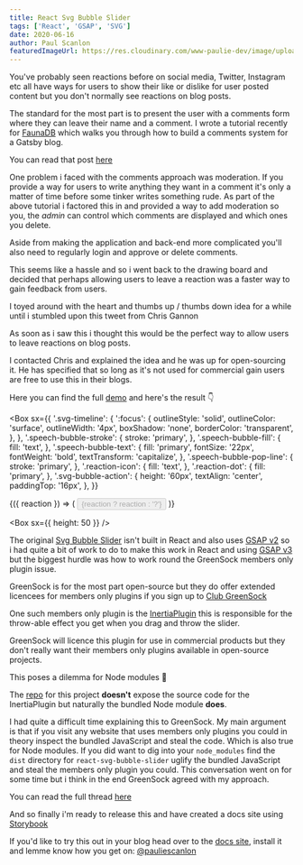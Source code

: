 ```yaml
---
title: React Svg Bubble Slider
tags: ['React', 'GSAP', 'SVG']
date: 2020-06-16
author: Paul Scanlon
featuredImageUrl: https://res.cloudinary.com/www-paulie-dev/image/upload/v1595915609/paulie.dev/2020/06/react-svg-bubble-slider_efrm8d.jpg
---
```



You've probably seen reactions before on social media, Twitter, Instagram etc all have ways for users to show their like
or dislike for user posted content but you don't normally see reactions on blog posts.

The standard for the most part is to present the user with a comments form where they can leave their name and a
comment. I wrote a tutorial recently for [FaunaDB](https://fauna.com/) which walks you through how to build a comments
system for a Gatsby blog.

You can read that post [here](/posts/2020/05/roll-your-own-comments/)

One problem i faced with the comments approach was moderation. If you provide a way for users to write anything they
want in a comment it's only a matter of time before some tinker writes something rude. As part of the above tutorial i
factored this in and provided a way to add moderation so you, the _admin_ can control which comments are displayed and
which ones you delete.

Aside from making the application and back-end more complicated you'll also need to regularly login and approve or
delete comments.

This seems like a hassle and so i went back to the drawing board and decided that perhaps allowing users to leave a
reaction was a faster way to gain feedback from users.

I toyed around with the heart and thumbs up / thumbs down idea for a while until i stumbled upon this tweet from Chris
Gannon

<Tweet tweetLink="ChrisGannon/status/1261209022662918144" />

As soon as i saw this i thought this would be the perfect way to allow users to leave reactions on blog posts.

I contacted Chris and explained the idea and he was up for open-sourcing it. He has specified that so long as it's not
used for commercial gain users are free to use this in their blogs.

Here you can find the full [demo](https://react-svg-bubble-slider.netlify.app/) and here's the result 👇

<Box
  sx={{
    '.svg-timeline': {
      ':focus': {
        outlineStyle: 'solid',
        outlineColor: 'surface',
        outlineWidth: '4px',
        boxShadow: 'none',
        borderColor: 'transparent',
      },
    },
    '.speech-bubble-stroke': {
      stroke: 'primary',
    },
    '.speech-bubble-fill': {
      fill: 'text',
    },
    '.speech-bubble-text': {
      fill: 'primary',
      fontSize: '22px',
      fontWeight: 'bold',
      textTransform: 'capitalize',
    },
    '.speech-bubble-pop-line': {
      stroke: 'primary',
    },
    '.reaction-icon': {
      fill: 'text',
    },
    '.reaction-dot': {
      fill: 'primary',
    },
    '.svg-bubble-action': {
      height: '60px',
      textAlign: 'center',
      paddingTop: '16px',
    },
  }}
>
  <SvgBubbleSlider>
    {({ reaction }) => (
      <Button
        disabled={!reaction ? true : false}
        sx={{
          cursor: 'pointer',
          fontFamily: 'body',
          textTransform: 'capitalize',
          backgroundColor: 'primary',
        }}
      >
        {reaction ? reaction : '?'}
      </Button>
    )}
  </SvgBubbleSlider>
</Box>

<Box sx={{ height: 50 }} />

The original [Svg Bubble Slider](https://codepen.io/chrisgannon/pen/GZNgLw/) isn't built in React and also uses
[GSAP v2](https://greensock.com/docs/v2) so i had quite a bit of work to do to make this work in React and using
[GSAP v3](https://greensock.com/docs/v3) but the biggest hurdle was how to work round the GreenSock members only plugin
issue.

GreenSock is for the most part open-source but they do offer extended licencees for members only plugins if you sign up
to [Club GreenSock](https://greensock.com/club/)

One such members only plugin is the [InertiaPlugin](https://greensock.com/docs/v3/Plugins/InertiaPlugin) this is
responsible for the throw-able effect you get when you drag and throw the slider.

GreenSock will licence this plugin for use in commercial products but they don't really want their members only plugins
available in open-source projects.

This poses a dilemma for Node modules 🤔

The [repo](https://github.com/PaulieScanlon/react-svg-bubble-slider) for this project **doesn't** expose the source code
for the InertiaPlugin but naturally the bundled Node module **does**.

I had quite a difficult time explaining this to GreenSock. My main argument is that if you visit any website that uses
members only plugins you could in theory inspect the bundled JavaScript and steal the code. Which is also true for Node
modules. If you did want to dig into your `node_modules` find the `dist` directory for `react-svg-bubble-slider` uglify
the bundled JavaScript and steal the members only plugin you could. This conversation went on for some time but i think
in the end GreenSock agreed with my approach.

You can read the full thread
[here](https://greensock.com/forums/topic/24215-draggable-open-source/?tab=comments#comment-114819)

And so finally i'm ready to release this and have created a docs site using [Storybook](https://storybook.js.org/)

If you'd like to try this out in your blog head over to the [docs site](https://react-svg-bubble-slider.netlify.app/),
install it and lemme know how you get on: [@pauliescanlon](https://twitter.com/PaulieScanlon)

